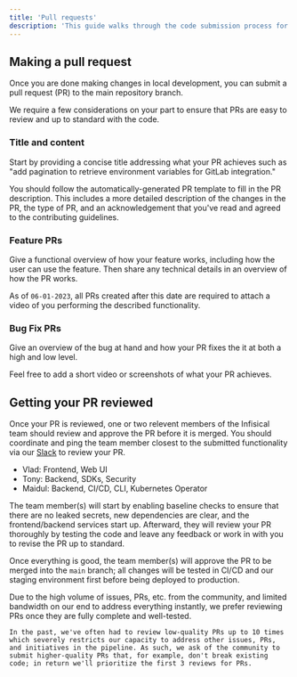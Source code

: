 ```yaml
---
title: 'Pull requests'
description: 'This guide walks through the code submission process for Infisical.'
---
```


## Making a pull request

Once you are done making changes in local development, you can submit a pull request (PR) to the main repository branch.

We require a few considerations on your part to ensure that PRs are easy to review and up to standard with the code.

### Title and content

Start by providing a concise title addressing what your PR achieves such as "add pagination to retrieve environment variables for GitLab integration."

You should follow the automatically-generated PR template to fill in the PR description. This includes a more detailed description of the changes in the PR, the type of PR, and an acknowledgement that you've read and agreed to the contributing guidelines.

### Feature PRs

Give a functional overview of how your feature works, including how the user can use the feature. Then share any technical details in an overview of how the PR works.

As of `06-01-2023`, all PRs created after this date are required to attach a video of you performing the described functionality.

### Bug Fix PRs

Give an overview of the bug at hand and how your PR fixes the it at both a high and low level.

Feel free to add a short video or screenshots of what your PR achieves.

## Getting your PR reviewed

Once your PR is reviewed, one or two relevent members of the Infisical team should review and approve the PR before it is merged. You should coordinate and ping the team member closest to the submitted functionality via our [Slack](https://infisical.com/slack) to review your PR.

- Vlad: Frontend, Web UI
- Tony: Backend, SDKs, Security
- Maidul: Backend, CI/CD, CLI, Kubernetes Operator

The team member(s) will start by enabling baseline checks to ensure that there are no leaked secrets, new dependencies are clear, and the frontend/backend services start up. Afterward, they will review your PR thoroughly by testing the code and leave any feedback or work in with you to revise the PR up to standard.

Once everything is good, the team member(s) will approve the PR to be merged into the `main` branch; all changes will be tested in CI/CD and our staging environment first before being deployed to production.

<Note>
    Due to the high volume of issues, PRs, etc. from the community, and limited bandwidth on our end to address everything instantly, we prefer
    reviewing PRs once they are fully complete and well-tested.

    In the past, we've often had to review low-quality PRs up to 10 times which severely restricts our capacity to address other issues, PRs, and initiatives in the pipeline. As such, we ask of the community to submit higher-quality PRs that, for example, don't break existing code; in return we'll prioritize the first 3 reviews for PRs.
</Note>
